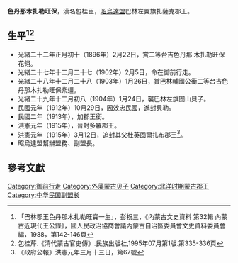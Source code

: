 {{明清人物信息框
| 姓名 = 色丹那木扎勒旺保
| 原名 =
| 圖片名稱= <!-- 檔案不存在 色丹那木扎勒旺保.jpg -->
| 圖片大小 = 220px
| 圖片說明 = 
| 最高職務 = [[昭烏達盟|昭烏達盟]]巴林左翼旗扎薩克郡王
| 國家 = 大清
| 爵位 =
| 籍貫 = [[昭烏達盟|昭烏達盟]]巴林左翼旗
| 族裔 = 蒙古族
| 旗籍 = [[昭烏達盟|昭烏達盟]]巴林左翼旗
| 字號 = 
| 諡號 = 
| 出生日期 = 
| 出生地點 = 
| 逝世日期 = 
| 逝世地點 = 
| 墓葬 = 
| 配偶 = 烏梁海氏（[[貢桑諾爾布|貢桑諾爾布]]妹）
| 親屬 = 
| 出身 = 
* 
| 經歷 = 
| 著作 = 
*
*
*
}}

'''色丹那木扎勒旺保'''{{BD|1881年||1935年||catIdx=S色丹那木扎勒旺保}}，漢名包桂臣，[[昭烏達盟|昭烏達盟]]巴林左翼旗扎薩克郡王。

== 生平<ref>「巴林郡王色丹那木扎勒旺寶一生」，彭祝三，《內蒙古文史資料 第32輯 內蒙古近現代王公錄》，國人民政治協商會議內蒙古自治區委員會文史資料委員會編，1988，第142-146頁</ref><ref>包桂芹.《清代蒙古官吏傳》.民族出版社,1995年07月第1版.第335-336頁</ref> ==
* 光緒二十二年正月初十（1896年）2月22日，賞二等台吉色丹那 木扎勒旺保花翎。
* 光緒二十七年十二月二十七（1902年）2月5日，命在御前行走。
* 光緒二十八年十二月二十八（1903年）1月26日，賞巴林輔國公銜二等台吉色丹那木扎勒旺保紫缰。
* 光緒二十九年十二月初八（1904年）1月24日，襲巴林左旗固山貝子。 
* 民國元年（1912年）10月29日，因效忠民國，進封貝勒。
* 民國二年（1913年），加郡王銜。
* 洪憲元年（1915年），晉封多羅郡王。
* 洪憲元年（1915年）3月12日，追封其父杜英固爾扎布郡王<ref>《政府公報》洪憲元年三月十三日，第67號</ref>。
* 昭烏達盟幫辦盟務、副盟長。

==參考文獻==
{{Reflist|2}}

{{DEFAULTSORT:S色丹那木扎勒旺保}}
[[Category:御前行走|Category:御前行走]]
[[Category:外藩蒙古贝子|Category:外藩蒙古贝子]]
[[Category:北洋时期蒙古郡王|Category:北洋时期蒙古郡王]]
[[Category:中华民国副盟长|Category:中华民国副盟长]]